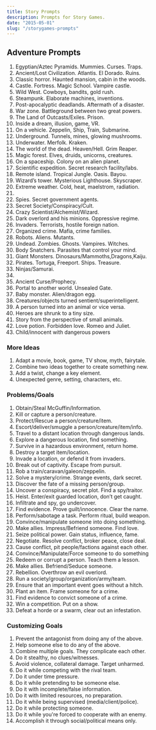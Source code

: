 ```yaml
---
title: Story Prompts
description: Prompts for Story Games.
date: "2015-05-01"
slug: "/storygames-prompts"
---
```


## Adventure Prompts
1. Egyptian/Aztec Pyramids. Mummies. Curses. Traps.
1. Ancient/Lost Civilization. Atlantis. El Dorado. Ruins.
1. Classic horror. Haunted mansion, cabin in the woods.
1. Castle. Fortress. Magic School. Vampire castle.
1. Wild West. Cowboys, bandits, gold rush.
1. Steampunk. Elaborate machines, inventions.
1. Post-apocalyptic deadlands. Aftermath of a disaster.
1. War zone. Battleground between two great powers.
1. The Land of Outcasts/Exiles. Prison.
1. Inside a dream, illusion, game, VR.
1. On a vehicle. Zeppelin, Ship, Train, Submarine.
1. Underground. Tunnels, mines, glowing mushrooms.
1. Underwater. Merfolk. Kraken.
1. The world of the dead. Heaven/Hell. Grim Reaper.
1. Magic forest. Elves, druids, unicorns, creatures.
1. On a spaceship. Colony on an alien planet.
1. Scientific expedition. Secret research facility/labs.
1. Remote island. Tropical Jungle. Oasis. Bayou.
1. Wizard’s tower. Mysterious Lighthouse. Skyscraper.
1. Extreme weather. Cold, heat, maelstrom, radiation.
1. 
1. Spies. Secret government agents.
1. Secret Society/Conspiracy/Cult.
1. Crazy Scientist/Alchemist/Wizard.
1. Dark overlord and his minions. Oppressive regime.
1. Invaders. Terrorists, hostile foreign nation.
1. Organized crime. Mafia, crime families.
1. Robots. Aliens. Mutants. 
1. Undead. Zombies. Ghosts. Vampires. Witches.
1. Body Snatchers. Parasites that control your mind.
1. Giant Monsters. Dinosaurs/Mammoths,Dragons,Kaiju.
1. Pirates. Tortuga, Freeport. Ships. Treasure.
1. Ninjas/Samurai.
1. 
1. Ancient Curse/Prophecy.
1. Portal to another world. Unsealed Gate.
1. Baby monster. Alien/dragon egg.
1. Creatures/objects turned sentient/superintelligent.
1. A person turned into an animal or vice versa.
1. Heroes are shrunk to a tiny size.
1. Story from the perspective of small animals.
1. Love potion. Forbidden love. Romeo and Juliet.
1. Child/innocent with dangerous powers

### More Ideas
1. Adapt a movie, book, game, TV show, myth, fairytale.
1. Combine two ideas together to create something new.
1. Add a twist, change a key element. 
1. Unexpected genre, setting, characters, etc.

### Problems/Goals
1. Obtain/Steal McGuffin/Information.
1. Kill or capture a person/creature.
1. Protect/Rescue a person/creature/item.
1. Escort/deliver/smuggle a person/creature/item/info.
1. Travel to a distant location through dangerous lands.
1. Explore a dangerous location, find something.
1. Survive in a hazardous environment, return home.
1. Destroy a target item/location.
1. Invade a location, or defend it from invaders.
1. Break out of captivity. Escape from pursuit.
1. Rob a train/caravan/galeon/zeppelin.
1. Solve a mystery/crime. Strange events, dark secret.
1. Discover the fate of a missing person/group.
1. Uncover a conspiracy, secret plot. Find a spy/traitor.
1. Heist. Enter/exit guarded location, don’t get caught.
1. Infiltrate and spy, go undercover.
1. Find evidence. Prove guilt/innocence. Clear the name.
1. Perform/sabotage a task. Perform ritual, build weapon.
1. Convince/manipulate someone into doing something.
1. Make allies. Impress/Befriend someone. Find love.
1. Seize political power. Gain status, influence, fame.
1. Negotiate. Resolve conflict, broker peace, close deal.
1. Cause conflict, pit people/factions against each other.
1. Convince/Manipulate/Force someone to do something
1. Redeem or corrupt a person. Teach them a lesson.
1. Make allies. Befriend/Seduce someone.
1. Rebellion. Overthrow an evil overlord.
1. Run a society/group/organization/army/team. 
1. Ensure that an important event goes without a hitch.
1. Plant an item. Frame someone for a crime.
1. Find evidence to convict someone of a crime.
1. Win a competition. Put on a show.
1. Defeat a horde or a swarm, clear out an infestation.

### Customizing Goals
1. Prevent the antagonist from doing any of the above.
1. Help someone else to do any of the above.
1. Combine multiple goals. They complicate each other.
1. Do it stealthy, no clues/witnesses.
1. Avoid violence, collateral damage. Target unharmed.
1. Do it while competing with the rival team.
1. Do it under time pressure.
1. Do it while pretending to be someone else.
1. Do it with incomplete/false information.
1. Do it with limited resources, no preparation.
1. Do it while being supervised (media/client/police).
1. Do it while protecting someone.
1. Do it while you're forced to cooperate with an enemy.
1. Accomplish it through social/political means only.

